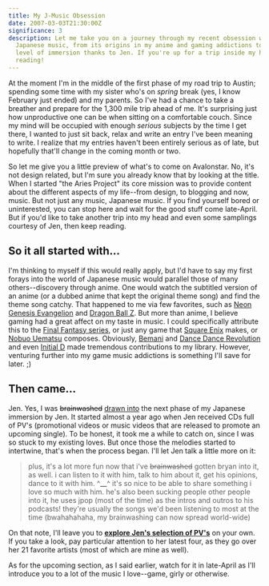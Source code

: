 ```yaml
---
title: My J-Music Obsession
date: 2007-03-03T21:30:00Z
significance: 3
description: Let me take you on a journey through my recent obsession with
  Japanese music, from its origins in my anime and gaming addictions to the next
  level of immersion thanks to Jen. If you're up for a trip inside my head, keep
  reading!
---
```


At the moment I'm in the middle of the first phase of my road trip to Austin; spending some time with my sister who's on _spring_ break (yes, I know February just ended) and my parents. So I've had a chance to take a breather and prepare for the 1,300 mile trip ahead of me. It's surprising just how unproductive one can be when sitting on a comfortable couch. Since my mind will be occupied with enough _serious_ subjects by the time I get there, I wanted to just sit back, relax and write an entry I've been meaning to write. I realize that my entries haven't been entirely serious as of late, but hopefully that'll change in the coming month or two.

So let me give you a little preview of what's to come on Avalonstar. No, it's not design related, but I'm sure you already know that by looking at the title. When I started "the Aries Project" its core mission was to provide content about the different aspects of my life--from design, to blogging and now, music. But not just any music, Japanese music. If you find yourself bored or uninterested, you can stop here and wait for the good stuff come late-April. But if you'd like to take another trip into my head and even some samplings courtesy of Jen, then keep reading.

## So it all started with...

I'm thinking to myself if this would really apply, but I'd have to say my first forays into the world of Japanese music would parallel those of many others--discovery through anime. One would watch the subtitled version of an anime (or a dubbed anime that kept the original theme song) and find the theme song catchy. That happened to me via few favorites, such as [Neon Genesis Evangelion][1] and [Dragon Ball Z][2]. But more than anime, I believe gaming had a great affect on my taste in music. I could specifically attribute this to the [Final Fantasy series][3], or just any game that [Square Enix][4] makes, or [Nobuo Uematsu][5] composes. Obviously, [Bemani][6] and [Dance Dance Revolution][7] and even [Initial D][8] made tremendous contributions to my library. However, venturing further into my game music addictions is something I'll save for later. ;)

## Then came...

Jen. Yes, I was <del>brainwashed</del> <ins>drawn into</ins> the next phase of my Japanese immersion by Jen. It started almost a year ago when Jen received CDs full of PV's (promotional videos or music videos that are released to promote an upcoming single). To be honest, it took me a while to catch on, since I was so stuck to my existing loves. But once those the melodies started to intertwine, that's when the process began. I'll let Jen talk a little more on it:

> plus, it's a lot more fun now that i've <del>brainwashed</del> gotten bryan into it, as well. i can listen to it with him, talk to him about it, get his opinions, dance to it with him. ^**\_\_**^ it's so nice to be able to share something i love so much with him. he's also been sucking people other people into it, he uses jpop (most of the time) as the intros and outros to his podcasts! they're usually the songs we'd been listening to most at the time (bwahahahaha, my brainwashing can now spread world-wide)

On that note, I'll leave you to [**explore Jen's selection of PV's**][9] on your own. If you take a look, pay particular attention to her latest four, as they go over her 21 favorite artists (most of which are mine as well).

As for the upcoming section, as I said earlier, watch for it in late-April as I'll introduce you to a lot of the music I love--game, girly or otherwise.

[1]: http://en.wikipedia.org/wiki/Neon_Genesis_Evangelion
[2]: http://en.wikipedia.org/wiki/Dragon_Ball_Z
[3]: http://en.wikipedia.org/wiki/Final_fantasy
[4]: http://en.wikipedia.org/wiki/Square_Enix
[5]: http://en.wikipedia.org/wiki/Nobuo_Uematsu
[6]: http://en.wikipedia.org/wiki/Bemani
[7]: http://ddrfreak.com/
[8]: http://en.wikipedia.org/wiki/Initial_D
[9]: http://community.livejournal.com/jenvie
